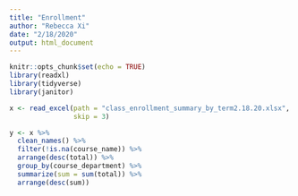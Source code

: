 ```yaml
---
title: "Enrollment"
author: "Rebecca Xi"
date: "2/18/2020"
output: html_document
---
```


```r
knitr::opts_chunk$set(echo = TRUE)
library(readxl)
library(tidyverse)
library(janitor)
```

```r

x <- read_excel(path = "class_enrollment_summary_by_term2.18.20.xlsx",
                skip = 3) 

y <- x %>%
  clean_names() %>% 
  filter(!is.na(course_name)) %>%
  arrange(desc(total)) %>% 
  group_by(course_department) %>% 
  summarize(sum = sum(total)) %>% 
  arrange(desc(sum))
```


